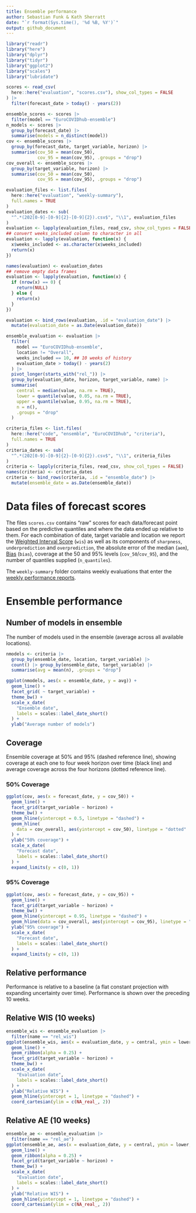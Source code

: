 ```yaml
---
title: Ensemble performance
author: Sebastian Funk & Kath Sherratt
date: "`r format(Sys.time(), '%d %B, %Y')`"
output: github_document
---
```


```r
library("readr")
library("here")
library("dplyr")
library("tidyr")
library("ggplot2")
library("scales")
library("lubridate")
```

```r
scores <- read_csv(
  here::here("evaluation", "scores.csv"), show_col_types = FALSE
) |>
  filter(forecast_date > today() - years(2))

ensemble_scores <- scores |>
  filter(model == "EuroCOVIDhub-ensemble")
n_models <- scores |>
  group_by(forecast_date) |>
  summarise(models = n_distinct(model))
cov <- ensemble_scores |>
  group_by(forecast_date, target_variable, horizon) |>
  summarise(cov_50 = mean(cov_50),
            cov_95 = mean(cov_95), .groups = "drop")
cov_overall <- ensemble_scores |>
  group_by(target_variable, horizon) |>
  summarise(cov_50 = mean(cov_50),
            cov_95 = mean(cov_95), .groups = "drop")

evaluation_files <- list.files(
  here::here("evaluation", "weekly-summary"),
  full.names = TRUE
)
evaluation_dates <- sub(
  "^.*(202[0-9]-[0-9]{2}-[0-9]{2}).csv$", "\\1", evaluation_files
)
evaluation <- lapply(evaluation_files, read_csv, show_col_types = FALSE)
## convert weeks_included column to character in all
evaluation <- lapply(evaluation, function(x) {
  x$weeks_included <- as.character(x$weeks_included)
  return(x)
})

names(evaluation) <- evaluation_dates
## remove empty data frames
evaluation <- lapply(evaluation, function(x) {
  if (nrow(x) == 0) {
    return(NULL)
  } else {
    return(x)
  }
})

evaluation <- bind_rows(evaluation, .id = "evaluation_date") |>
  mutate(evaluation_date = as.Date(evaluation_date))

ensemble_evaluation <- evaluation |>
  filter(
    model == "EuroCOVIDhub-ensemble",
    location != "Overall",
    weeks_included == 10, ## 10 weeks of history
    evaluation_date > today() - years(2)
  ) |>
  pivot_longer(starts_with("rel_")) |>
  group_by(evaluation_date, horizon, target_variable, name) |>
  summarise(
    central = median(value, na.rm = TRUE),
    lower = quantile(value, 0.05, na.rm = TRUE),
    upper = quantile(value, 0.95, na.rm = TRUE),
    n = n(), 
    .groups = "drop"
  )

criteria_files <- list.files(
  here::here("code", "ensemble", "EuroCOVIDhub", "criteria"),
  full.names = TRUE
)
criteria_dates <- sub(
  "^.*(202[0-9]-[0-9]{2}-[0-9]{2}).csv$", "\\1", criteria_files
)
criteria <- lapply(criteria_files, read_csv, show_col_types = FALSE)
names(criteria) <- criteria_dates
criteria <- bind_rows(criteria, .id = "ensemble_date") |>
  mutate(ensemble_date = as.Date(ensemble_date))
```

# Data files of forecast scores

The files `scores.csv` contains "raw" scores for each data/forecast point based on the predictive quantiles and where the data ended up relative to them. For each combination of date, target variable and location we report the [Weighted Interval Score](https://journals.plos.org/ploscompbiol/article?id=10.1371/journal.pcbi.1008618) (`wis`) as well as its components of `sharpness`, `underprediction` and `overprediction`, the absolute error of the median (`aem`), [Bias](https://doi.org/10.1371/journal.pcbi.1006785) (`bias`), coverage at the 50 and 95% levels (`cov_50`/`cov_95`), and the number of quantiles supplied (`n_quantiles`).

The `weekly-summary` folder contains weekly evaluations that enter the [weekly performance reports](https://covid19forecasthub.eu/reports.html).

# Ensemble performance
## Number of models in ensemble

The number of models used in the ensemble (average across all available locations).

```r
nmodels <- criteria |>
  group_by(ensemble_date, location, target_variable) |>
  count() |> group_by(ensemble_date, target_variable) |>
  summarise(avg = mean(n), .groups = "drop")

ggplot(nmodels, aes(x = ensemble_date, y = avg)) +
  geom_line() +
  facet_grid( ~ target_variable) +
  theme_bw() +
  scale_x_date(
    "Ensemble date",
    labels = scales::label_date_short()
  ) +
  ylab("Average number of models")
```


## Coverage

Ensemble coverage at 50% and 95% (dashed reference line), showing coverage at each one to four week horizon over time (black line) and average coverage across the four horizons (dotted reference line).

### 50% Coverage
```r
ggplot(cov, aes(x = forecast_date, y = cov_50)) +
  geom_line() +
  facet_grid(target_variable ~ horizon) +
  theme_bw() +
  geom_hline(yintercept = 0.5, linetype = "dashed") +
  geom_hline(
    data = cov_overall, aes(yintercept = cov_50), linetype = "dotted"
  ) +
  ylab("50% coverage") +
  scale_x_date(
    "Forecast date",
    labels = scales::label_date_short()
  ) +
  expand_limits(y = c(0, 1))
```

### 95% Coverage
```r
ggplot(cov, aes(x = forecast_date, y = cov_95)) +
  geom_line() +
  facet_grid(target_variable ~ horizon) +
  theme_bw() +
  geom_hline(yintercept = 0.95, linetype = "dashed") +
  geom_hline(data = cov_overall, aes(yintercept = cov_95), linetype = "dotted") +
  ylab("95% coverage") +
  scale_x_date(
    "Forecast date",
    labels = scales::label_date_short()
  ) +
  expand_limits(y = c(0, 1))
```

## Relative performance

Performance is relative to a baseline (a flat constant projection with expanding uncertainty over time). Performance is shown over the preceding 10 weeks.

## Relative WIS (10 weeks)

```r
ensemble_wis <- ensemble_evaluation |>
  filter(name == "rel_wis")
ggplot(ensemble_wis, aes(x = evaluation_date, y = central, ymin = lower, ymax = upper)) +
  geom_line() +
  geom_ribbon(alpha = 0.25) +
  facet_grid(target_variable ~ horizon) +
  theme_bw() +
  scale_x_date(
    "Evaluation date",
    labels = scales::label_date_short()
  ) +
  ylab("Relative WIS") +
  geom_hline(yintercept = 1, linetype = "dashed") +
  coord_cartesian(ylim = c(NA_real_, 2))
```

## Relative AE (10 weeks)

```r
ensemble_ae <- ensemble_evaluation |>
  filter(name == "rel_ae")
ggplot(ensemble_ae, aes(x = evaluation_date, y = central, ymin = lower, ymax = upper)) +
  geom_line() +
  geom_ribbon(alpha = 0.25) +
  facet_grid(target_variable ~ horizon) +
  theme_bw() +
  scale_x_date(
    "Evaluation date",
    labels = scales::label_date_short()
  ) +
  ylab("Relative WIS") +
  geom_hline(yintercept = 1, linetype = "dashed") +
  coord_cartesian(ylim = c(NA_real_, 2))
```
